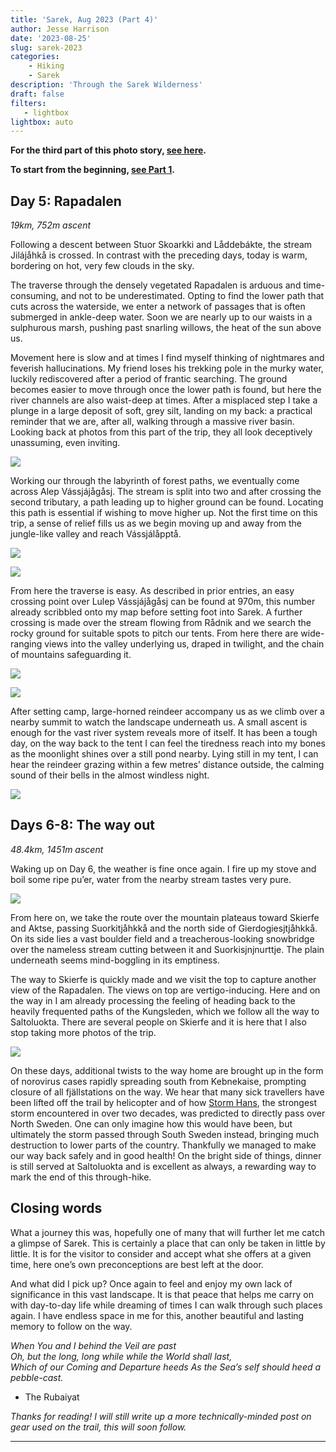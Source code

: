 ```yaml
---
title: 'Sarek, Aug 2023 (Part 4)'
author: Jesse Harrison
date: '2023-08-25'
slug: sarek-2023
categories:
    - Hiking
    - Sarek
description: 'Through the Sarek Wilderness'
draft: false
filters:
   - lightbox
lightbox: auto
---
```


**For the third part of this photo story, [see here](https://www.jesse-harrison.com/posts/sarek-23-pt3/).**

**To start from the beginning, [see Part 1](https://www.jesse-harrison.com/posts/sarek-23-pt1/).**

## Day 5: Rapadalen

*19km, 752m ascent*

Following a descent between Stuor Skoarkki and Låddebákte, the stream Jilájåhkå is crossed. In contrast with the preceding days, today is warm, bordering on hot, very few clouds in the sky.

The traverse through the densely vegetated Rapadalen is arduous and time-consuming, and not to be underestimated. Opting to find the lower path that cuts across the waterside, we enter a network of passages that is often submerged in ankle-deep water. Soon we are nearly up to our waists in a sulphurous marsh, pushing past snarling willows, the heat of the sun above us.

Movement here is slow and at times I find myself thinking of nightmares and feverish hallucinations. My friend loses his trekking pole in the murky water, luckily rediscovered after a period of frantic searching. The ground becomes easier to move through once the lower path is found, but here the river channels are also waist-deep at times. After a misplaced step I take a plunge in a large deposit of soft, grey silt, landing on my back: a practical reminder that we are, after all, walking through a massive river basin. Looking back at photos from this part of the trip, they all look deceptively unassuming, even inviting.

::: {layout-ncol="1"}
![](rapa1.JPG){group="elsewhere"}
:::

Working our through the labyrinth of forest paths, we eventually come across Alep Vássjájågåsj. The stream is split into two and after crossing the second tributary, a path leading up to higher ground can be found. Locating this path is essential if wishing to move higher up. Not the first time on this trip, a sense of relief fills us as we begin moving up and away from the jungle-like valley and reach Vássjálåpptå.

::: {layout-ncol="1"}
![](rapa2.JPG){group="elsewhere"}
:::

::: {layout-ncol="1"}
![](rapa3.JPG){group="elsewhere"}
:::

From here the traverse is easy. As described in prior entries, an easy crossing point over Lulep Vássjájågåsj can be found at 970m, this number already scribbled onto my map before setting foot into Sarek. A further crossing is made over the stream flowing from Rådnik and we search the rocky ground for suitable spots to pitch our tents. From here there are wide-ranging views into the valley underlying us, draped in twilight, and the chain of mountains safeguarding it. 

::: {layout-ncol="1"}
![](rapa4.JPG){group="elsewhere"}
:::

::: {layout-ncol="1"}
![](rapa5.JPG){group="elsewhere"}
:::

After setting camp, large-horned reindeer accompany us as we climb over a nearby summit to watch the landscape underneath us. A small ascent is enough for the vast river system reveals more of itself. It has been a tough day, on the way back to the tent I can feel the tiredness reach into my bones as the moonlight shines over a still pond nearby. Lying still in my tent, I can hear the reindeer grazing within a few metres' distance outside, the calming sound of their bells in the almost windless night.

::: {layout-ncol="1"}
![](rapa6.JPG){group="elsewhere"}
:::

## Days 6-8: The way out

*48.4km, 1451m ascent*

Waking up on Day 6, the weather is fine once again. I fire up my stove and boil some ripe pu'er, water from the nearby stream tastes very pure.

::: {layout-ncol="1"}
![](rapa7.JPG){group="elsewhere"}
:::

From here on, we take the route over the mountain plateaus toward Skierfe and Aktse, passing Suorkitjåhkkå and the north side of Gierdogiesjtjåhkkå. On its side lies a vast boulder field and a treacherous-looking snowbridge over the nameless stream cutting between it and Suorkisjnjnurttje. The plain underneath seems mind-boggling in its emptiness.

The way to Skierfe is quickly made and we visit the top to capture another view of the Rapadalen. The views on top are vertigo-inducing. Here and on the way in I am already processing the feeling of heading back to the heavily frequented paths of the Kungsleden, which we follow all the way to Saltoluokta. There are several people on Skierfe and it is here that I also stop taking more photos of the trip.

::: {layout-ncol="1"}
![](rapa8.JPG){group="elsewhere"}
:::

On these days, additional twists to the way home are brought up in the form of norovirus cases rapidly spreading south from Kebnekaise, prompting closure of all fjällstations on the way. We hear that many sick travellers have been lifted off the trail by helicopter and of how [Storm Hans](https://www.theguardian.com/world/2023/aug/08/storm-hans-causes-havoc-in-norway-with-heaviest-rain-in-25-years-forecast), the strongest storm encountered in over two decades, was predicted to directly pass over North Sweden. One can only imagine how this would have been, but ultimately the storm passed through South Sweden instead, bringing much destruction to lower parts of the country. Thankfully we managed to make our way back safely and in good health! On the bright side of things, dinner is still served at Saltoluokta and is excellent as always, a rewarding way to mark the end of this through-hike.

## Closing words

What a journey this was, hopefully one of many that will further let me catch a glimpse of Sarek. This is certainly a place that can only be taken in little by little. It is for the visitor to consider and accept what she offers at a given time, here one's own preconceptions are best left at the door.

And what did I pick up? Once again to feel and enjoy my own lack of significance in this vast landscape. It is that peace that helps me carry on with day-to-day life while dreaming of times I can walk through such places again. I have endless space in me for this, another beautiful and lasting memory to follow on the way.

*When You and I behind the Veil are past\
Oh, but the long, long while while the World shall last,\
Which of our Coming and Departure heeds As the Sea's self should heed a pebble-cast.*

-   The Rubaiyat

*Thanks for reading! I will still write up a more technically-minded post on gear used on the trail, this will soon follow.*

------------------------------------------------------------------------
